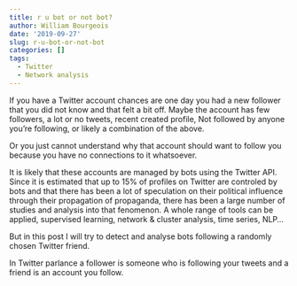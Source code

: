 ```yaml
---
title: r u bot or not bot?
author: William Bourgeois
date: '2019-09-27'
slug: r-u-bot-or-not-bot
categories: []
tags:
  - Twitter
  - Network analysis
---
```


If you have a Twitter account chances are one day you had a new follower that you did not know and that felt a bit off. Maybe the account has few followers, a lot or no tweets, recent created profile, Not followed by anyone you're following, or likely a combination of the above.  

Or you just cannot understand why that account should want to follow you because you have no connections to it whatsoever. 

It is likely that these accounts are managed by bots using the Twitter API. Since it is estimated that up to 15% of profiles on Twitter are controled by bots and that there has been a lot of speculation on their political influence through their propagation of propaganda, there has been a large number of studies and analysis into that fenomenon. A whole range of tools can be applied, supervised learning, network & cluster analysis, time series, NLP...  

But in this post I will try to detect and analyse bots following a randomly chosen Twitter friend. 

In Twitter parlance a follower is someone who is following your tweets and a friend is an account you follow. 

